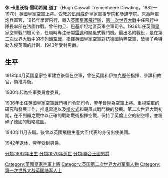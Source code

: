 {{Expand |time=2010-05-29T14:58:21+00:00 }}
{{Infobox Military Person
|name=道丁男爵
|lived=1882年4月24日至1970年2月15日（87歲）
|placeofbirth={{SCO}}[[鄧弗里斯-加洛韋|鄧弗里斯-加洛韋]]{{le|莫法特 (蘇格蘭)|Moffat|莫法特}}
|placeofdeath={{ENG}}[[肯特郡|肯特郡]][[皇家唐橋井|皇家唐橋井]]（87歲）
|image=[[Image:Hugh_Dowding.jpg|200px]]
|caption=休·道丁爵士
|nickname=Stuffy
|allegiance= {{flag|United Kingdom}}
|serviceyears=1900–1942年
|rank=[[上將|上將]]
|branch={{air force|United Kingdom|name=英國皇家空軍}}
|commands={{tsl|en|No. 16 Squadron RAF|英國皇家空軍第16中隊}}（1915–1916年）<br/> [[英國皇家空軍戰鬥機司令部|英國皇家空軍戰鬥機司令部]]（1936–1940年）
|battles=[[第一次世界大戰|第一次世界大戰]]<br>[[第二次世界大戰|第二次世界大戰]]
|awards=[[傳令嘉獎|傳令嘉獎]]<br>[[皇家維多利亞勳章|皇家維多利亞勳章]]<br>[[聖米迦勒及聖喬治勳章|聖米迦勒及聖喬治勳章]]<br>[[巴斯勳章|巴斯勳章]]
}}

'''休·卡思沃特·雷明希爾·道丁'''（Hugh Caswall Tremenheere Dowding，1882—1970）[[英國皇家空軍|英國皇家空軍]]上將。受教於伍爾威奇皇家軍事學院和參謀學院。原為陸軍炮兵軍官，1915年學習飛行，轉入[[英國皇家飛行隊|英國皇家飛行隊]]，[[第一次世界大戰|第一次世界大戰]]中任飛行中隊長率部在法國作戰。曾任約旦、巴基斯坦地區英軍空軍司令。1936年任英國皇家空軍戰鬥機司令，任職時專注研製[[道丁系統|雷達]]和颶風式戰鬥機。最出名的戰役，是在第二次世界大戰中的[[不列顛戰役|不列顛空戰]]，指揮英國皇家空軍對抗德國納粹空軍，破壞了希特勒入侵英國的計劃，1943年受封男爵。

==生平==
1918年4月英國皇家空軍建立後留在空軍，曾在英國和伊拉克歷任指揮、參謀和教官，領准將銜。

1930年起為空軍委員會委員。

1936年出任[[英國皇家空軍戰鬥機司令部|英國皇家空軍戰鬥機司令部]]司令，翌年晉陞為空軍上將。重視空軍的研究和發展工作，推進雷達以及[[噴火戰鬥機|噴火式]]和颶風式戰鬥機的發展。第二次世界大戰初期，在不列顛之戰中以正確的戰略戰術指揮空戰，保持了英倫上空的制空權，並粉碎了德國的戰略意圖。

1940年11月去職。後曾以英國飛機生產大臣代表的身份出使美國。

[[1942年|1942]]年退休，翌年受封[[男爵|男爵]]。

{{道丁男爵}}
{{Authority control}}

{{DEFAULTSORT:Dowding, Hugh}}
[[Category:英國皇家空軍上將|Category:英國皇家空軍上將]]
[[分類:1882年出生|分類:1882年出生]]
[[分類:1970年逝世|分類:1970年逝世]]
[[分類:聯合王國男爵|分類:聯合王國男爵]]
[[Category:英国第二次世界大战军事人物|Category:英国第二次世界大战军事人物]]
[[Category:第一次世界大战英国陆军人士|Category:第一次世界大战英国陆军人士]]